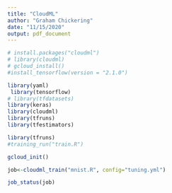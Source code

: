```yaml
---
title: "CloudML"
author: "Graham Chickering"
date: "11/15/2020"
output: pdf_document
---
```


```r
# install.packages("cloudml")
# library(cloudml)
# gcloud_install()
#install_tensorflow(version = "2.1.0")
```


```r
library(yaml)
 library(tensorflow)
# library(tfdatasets)
library(keras)
library(cloudml)
library(tfruns)
library(tfestimators)
```

```r
library(tfruns)
#training_run("train.R")

```


```r
gcloud_init()

job<-cloudml_train("mnist.R", config="tuning.yml")
```

```r
job_status(job)
```

